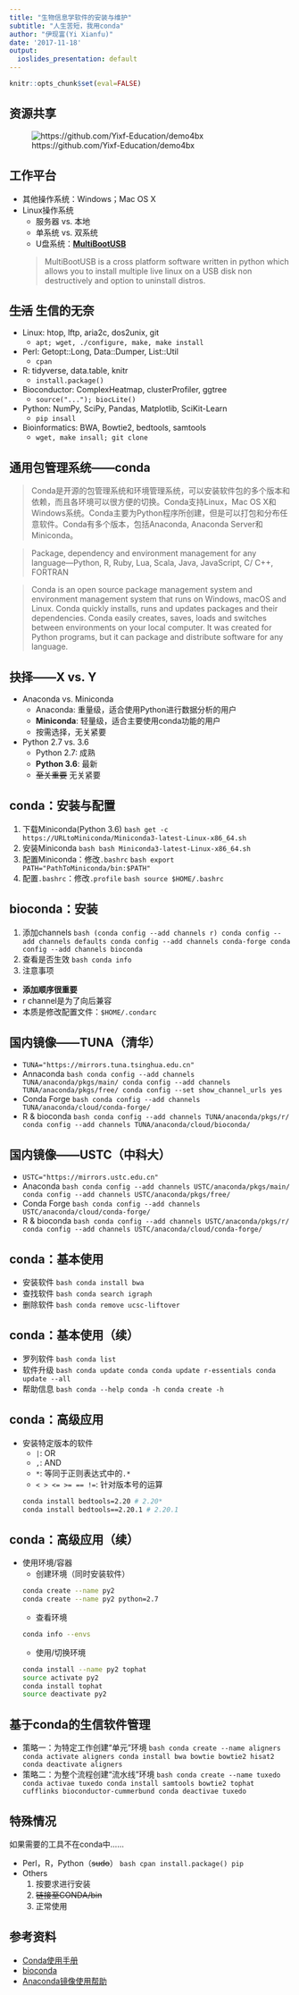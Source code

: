 ```yaml
---
title: "生物信息学软件的安装与维护"
subtitle: "人生苦短，我用conda"
author: "伊现富(Yi Xianfu)"
date: '2017-11-18'
output:
  ioslides_presentation: default
---
```


```r
knitr::opts_chunk$set(eval=FALSE)
```


## 资源共享
![https://github.com/Yixf-Education/demo4bx](figures/qrcode.png)

## 工作平台
- 其他操作系统：Windows；Mac OS X
- Linux操作系统
    - 服务器 vs. 本地
    - 单系统 vs. 双系统
    - U盘系统：**[MultiBootUSB](http://multibootusb.org/)**

    > MultiBootUSB is a cross platform software written in python which allows you to install multiple live linux on a USB disk non destructively and option to uninstall distros.

## ~~生活~~ 生信的无奈
- Linux: htop, lftp, aria2c, dos2unix, git
    - `apt; wget, ./configure, make, make install`
- Perl: Getopt::Long, Data::Dumper, List::Util
    - `cpan`
- R: tidyverse, data.table, knitr
    - `install.package()`
- Bioconductor: ComplexHeatmap, clusterProfiler, ggtree
    - `source("..."); biocLite()`
- Python: NumPy, SciPy, Pandas, Matplotlib, SciKit-Learn
    - `pip insall`
- Bioinformatics: BWA, Bowtie2, bedtools, samtools
    - `wget, make insall; git clone`

## 通用包管理系统——conda
> Conda是开源的包管理系统和环境管理系统，可以安装软件包的多个版本和依赖，而且各环境可以很方便的切换。Conda支持Linux，Mac OS X和Windows系统。Conda主要为Python程序所创建，但是可以打包和分布任意软件。Conda有多个版本，包括Anaconda, Anaconda Server和Miniconda。

> Package, dependency and environment management for any language—Python, R, Ruby, Lua, Scala, Java, JavaScript, C/ C++, FORTRAN

> Conda is an open source package management system and environment management system that runs on Windows, macOS and Linux. Conda quickly installs, runs and updates packages and their dependencies. Conda easily creates, saves, loads and switches between environments on your local computer. It was created for Python programs, but it can package and distribute software for any language.

## 抉择——X vs. Y
- Anaconda vs. Miniconda
    - Anaconda: 重量级，适合使用Python进行数据分析的用户
    - **Miniconda**: 轻量级，适合主要使用conda功能的用户
    - 按需选择，无关紧要
- Python 2.7 vs. 3.6
    - Python 2.7: 成熟
    - **Python 3.6**: 最新
    - ~~至关重要~~ 无关紧要

## conda：安装与配置
1. 下载Miniconda(Python 3.6)
    ```bash
get -c https://URLtoMiniconda/Miniconda3-latest-Linux-x86_64.sh
    ```
2. 安装Miniconda
    ```bash
bash Miniconda3-latest-Linux-x86_64.sh
    ```
3. 配置Miniconda：修改`.bashrc`
    ```bash
export PATH="PathToMiniconda/bin:$PATH"
    ```
4. 配置`.bashrc`：修改`.profile`
    ```bash
source $HOME/.bashrc
    ```

## bioconda：安装
1. 添加channels
    ```bash
(conda config --add channels r)
conda config --add channels defaults
conda config --add channels conda-forge
conda config --add channels bioconda
     ```
2. 查看是否生效
    ```bash
conda info
    ```
3. 注意事项
- **添加顺序很重要**
- r channel是为了向后兼容
- 本质是修改配置文件：`$HOME/.condarc`

## 国内镜像——TUNA（清华）
- `TUNA="https://mirrors.tuna.tsinghua.edu.cn"`
- Annaconda
    ```bash
conda config --add channels TUNA/anaconda/pkgs/main/
conda config --add channels TUNA/anaconda/pkgs/free/
conda config --set show_channel_urls yes
    ```
- Conda Forge
    ```bash
conda config --add channels TUNA/anaconda/cloud/conda-forge/
    ```
- R & bioconda
    ```bash
conda config --add channels TUNA/anaconda/pkgs/r/
conda config --add channels TUNA/anaconda/cloud/bioconda/
    ```

## 国内镜像——USTC（中科大）
- `USTC="https://mirrors.ustc.edu.cn"`
- Anaconda
    ```bash
conda config --add channels USTC/anaconda/pkgs/main/
conda config --add channels USTC/anaconda/pkgs/free/
    ```
- Conda Forge
    ```bash
conda config --add channels USTC/anaconda/cloud/conda-forge/
    ```
- R & bioconda
    ```bash
conda config --add channels USTC/anaconda/pkgs/r/
conda config --add channels USTC/anaconda/cloud/conda-forge/
    ```

## conda：基本使用
- 安装软件
    ```bash
conda install bwa
    ```
- 查找软件
    ```bash
conda search igraph
    ```
- 删除软件
    ```bash
conda remove ucsc-liftover
    ```

## conda：基本使用（续）
- 罗列软件
    ```bash
conda list
    ```
- 软件升级
    ```bash
conda update conda
conda update r-essentials
conda update --all
    ```
- 帮助信息
    ```bash
conda --help
conda -h
conda create -h
    ```

## conda：高级应用
- 安装特定版本的软件
    - `|`: OR
    - `,`: AND
    - `*`: 等同于正则表达式中的`.*`
    - `< > <= >= == !=`: 针对版本号的运算
    ```bash
conda install bedtools=2.20 # 2.20*
conda install bedtools==2.20.1 # 2.20.1
    ```

## conda：高级应用（续）
- 使用环境/容器
    - 创建环境（同时安装软件）
    ```bash
conda create --name py2
conda create --name py2 python=2.7
    ```
    - 查看环境
    ```bash
conda info --envs
    ```
    - 使用/切换环境
    ```bash
conda install --name py2 tophat
source activate py2
conda install tophat
source deactivate py2
    ```

## 基于conda的生信软件管理
- 策略一：为特定工作创建“单元”环境
    ```bash
conda create --name aligners
conda activate aligners
conda install bwa bowtie bowtie2 hisat2
conda deactivate aligners
    ```
- 策略二：为整个流程创建“流水线”环境
    ```bash
conda create --name tuxedo
conda activae tuxedo
conda install samtools bowtie2 tophat cufflinks bioconductor-cummerbund
conda deactivae tuxedo
    ```

## 特殊情况
如果需要的工具不在conda中……

- Perl，R，Python（~~sudo~~）
    ```bash
cpan
install.package()
pip
    ```
- Others
    1. 按要求进行安装
    2. ~~链接至CONDA/bin~~
    3. 正常使用

## 参考资料
- [Conda使用手册](https://conda.io/docs/)
- [bioconda](https://bioconda.github.io/)
- [Anaconda镜像使用帮助](https://mirrors.tuna.tsinghua.edu.cn/help/anaconda/)

